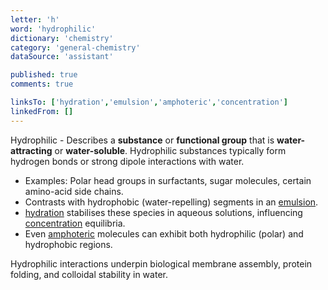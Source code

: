 ```yaml
---
letter: 'h'
word: 'hydrophilic'
dictionary: 'chemistry'
category: 'general-chemistry'
dataSource: 'assistant'

published: true
comments: true

linksTo: ['hydration','emulsion','amphoteric','concentration']
linkedFrom: []
---
```


<a id="hydrophilic">Hydrophilic</a> - Describes a **substance** or **functional group** that is **water-attracting** or **water-soluble**. Hydrophilic substances typically form hydrogen bonds or strong dipole interactions with water.

- Examples: Polar head groups in surfactants, sugar molecules, certain amino-acid side chains.
- Contrasts with hydrophobic (water-repelling) segments in an [emulsion](#emulsion).
- [hydration](#hydration) stabilises these species in aqueous solutions, influencing [concentration](#concentration) equilibria.
- Even [amphoteric](#amphoteric) molecules can exhibit both hydrophilic (polar) and hydrophobic regions.

<Alert type='note'>
Hydrophilic interactions underpin biological membrane assembly, protein folding, and colloidal stability in water.
</Alert>

